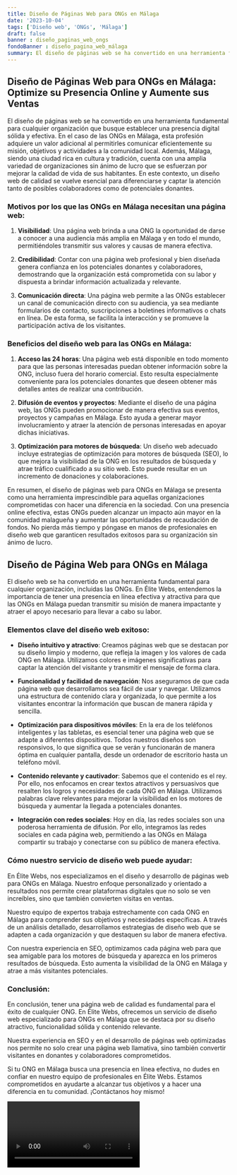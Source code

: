 ```yaml
---
title: Diseño de Páginas Web para ONGs en Málaga
date: '2023-10-04'
tags: ['Diseño web', 'ONGs', 'Málaga']
draft: false
banner : diseño_paginas_web_ongs
fondoBanner : diseño_pagina_web_málaga
summary: El diseño de páginas web se ha convertido en una herramienta fundamental para cualquier organización que busque establecer una presencia digital sólida y efectiva. En el caso de las ONGs en Málaga, esta profesión adquiere un valor adicional al permitirles comunicar eficientemente su misión, objetivos y actividades a la comunidad local. Además, Málaga, siendo una ciudad rica en cultura y tradición, cuenta con una amplia variedad de organizaciones sin ánimo de lucro que se esfuerzan por mejorar la calidad de vida de sus habitantes. En este contexto, un diseño web de calidad se vuelve esencial para diferenciarse y captar la atención tanto de posibles colaboradores como de potenciales donantes.
---
```


## Diseño de Páginas Web para ONGs en Málaga: Optimize su Presencia Online y Aumente sus Ventas

El diseño de páginas web se ha convertido en una herramienta fundamental para cualquier organización que busque establecer una presencia digital sólida y efectiva. En el caso de las ONGs en Málaga, esta profesión adquiere un valor adicional al permitirles comunicar eficientemente su misión, objetivos y actividades a la comunidad local. Además, Málaga, siendo una ciudad rica en cultura y tradición, cuenta con una amplia variedad de organizaciones sin ánimo de lucro que se esfuerzan por mejorar la calidad de vida de sus habitantes. En este contexto, un diseño web de calidad se vuelve esencial para diferenciarse y captar la atención tanto de posibles colaboradores como de potenciales donantes.

### Motivos por los que las ONGs en Málaga necesitan una página web:

1. **Visibilidad**: Una página web brinda a una ONG la oportunidad de darse a conocer a una audiencia más amplia en Málaga y en todo el mundo, permitiéndoles transmitir sus valores y causas de manera efectiva.

2. **Credibilidad**: Contar con una página web profesional y bien diseñada genera confianza en los potenciales donantes y colaboradores, demostrando que la organización está comprometida con su labor y dispuesta a brindar información actualizada y relevante.

3. **Comunicación directa**: Una página web permite a las ONGs establecer un canal de comunicación directo con su audiencia, ya sea mediante formularios de contacto, suscripciones a boletines informativos o chats en línea. De esta forma, se facilita la interacción y se promueve la participación activa de los visitantes.

### Beneficios del diseño web para las ONGs en Málaga:

1. **Acceso las 24 horas**: Una página web está disponible en todo momento para que las personas interesadas puedan obtener información sobre la ONG, incluso fuera del horario comercial. Esto resulta especialmente conveniente para los potenciales donantes que deseen obtener más detalles antes de realizar una contribución.

2. **Difusión de eventos y proyectos**: Mediante el diseño de una página web, las ONGs pueden promocionar de manera efectiva sus eventos, proyectos y campañas en Málaga. Esto ayuda a generar mayor involucramiento y atraer la atención de personas interesadas en apoyar dichas iniciativas.

3. **Optimización para motores de búsqueda**: Un diseño web adecuado incluye estrategias de optimización para motores de búsqueda (SEO), lo que mejora la visibilidad de la ONG en los resultados de búsqueda y atrae tráfico cualificado a su sitio web. Esto puede resultar en un incremento de donaciones y colaboraciones.

En resumen, el diseño de páginas web para ONGs en Málaga se presenta como una herramienta imprescindible para aquellas organizaciones comprometidas con hacer una diferencia en la sociedad. Con una presencia online efectiva, estas ONGs pueden alcanzar un impacto aún mayor en la comunidad malagueña y aumentar las oportunidades de recaudación de fondos. No pierda más tiempo y póngase en manos de profesionales en diseño web que garanticen resultados exitosos para su organización sin ánimo de lucro.

<GifSeo />

<Cta />

## Diseño de Página Web para ONGs en Málaga

El diseño web se ha convertido en una herramienta fundamental para cualquier organización, incluidas las ONGs. En Élite Webs, entendemos la importancia de tener una presencia en línea efectiva y atractiva para que las ONGs en Málaga puedan transmitir su misión de manera impactante y atraer el apoyo necesario para llevar a cabo su labor.

### Elementos clave del diseño web exitoso:

- **Diseño intuitivo y atractivo**: Creamos páginas web que se destacan por su diseño limpio y moderno, que refleja la imagen y los valores de cada ONG en Málaga. Utilizamos colores e imágenes significativas para captar la atención del visitante y transmitir el mensaje de forma clara.

- **Funcionalidad y facilidad de navegación**: Nos aseguramos de que cada página web que desarrollamos sea fácil de usar y navegar. Utilizamos una estructura de contenido clara y organizada, lo que permite a los visitantes encontrar la información que buscan de manera rápida y sencilla.

- **Optimización para dispositivos móviles**: En la era de los teléfonos inteligentes y las tabletas, es esencial tener una página web que se adapte a diferentes dispositivos. Todos nuestros diseños son responsivos, lo que significa que se verán y funcionarán de manera óptima en cualquier pantalla, desde un ordenador de escritorio hasta un teléfono móvil.

- **Contenido relevante y cautivador**: Sabemos que el contenido es el rey. Por ello, nos enfocamos en crear textos atractivos y persuasivos que resalten los logros y necesidades de cada ONG en Málaga. Utilizamos palabras clave relevantes para mejorar la visibilidad en los motores de búsqueda y aumentar la llegada a potenciales donantes.

- **Integración con redes sociales**: Hoy en día, las redes sociales son una poderosa herramienta de difusión. Por ello, integramos las redes sociales en cada página web, permitiendo a las ONGs en Málaga compartir su trabajo y conectarse con su público de manera efectiva.

### Cómo nuestro servicio de diseño web puede ayudar:

En Élite Webs, nos especializamos en el diseño y desarrollo de páginas web para ONGs en Málaga. Nuestro enfoque personalizado y orientado a resultados nos permite crear plataformas digitales que no solo se ven increíbles, sino que también convierten visitas en ventas.

Nuestro equipo de expertos trabaja estrechamente con cada ONG en Málaga para comprender sus objetivos y necesidades específicas. A través de un análisis detallado, desarrollamos estrategias de diseño web que se adapten a cada organización y que destaquen su labor de manera efectiva.

Con nuestra experiencia en SEO, optimizamos cada página web para que sea amigable para los motores de búsqueda y aparezca en los primeros resultados de búsqueda. Esto aumenta la visibilidad de la ONG en Málaga y atrae a más visitantes potenciales.

### Conclusión:

En conclusión, tener una página web de calidad es fundamental para el éxito de cualquier ONG. En Élite Webs, ofrecemos un servicio de diseño web especializado para ONGs en Málaga que se destaca por su diseño atractivo, funcionalidad sólida y contenido relevante.

Nuestra experiencia en SEO y en el desarrollo de páginas web optimizadas nos permite no solo crear una página web llamativa, sino también convertir visitantes en donantes y colaboradores comprometidos.

Si tu ONG en Málaga busca una presencia en línea efectiva, no dudes en confiar en nuestro equipo de profesionales en Élite Webs. Estamos comprometidos en ayudarte a alcanzar tus objetivos y a hacer una diferencia en tu comunidad. ¡Contáctanos hoy mismo!

<Video />

<CtaBot job='ONGs' city='Málaga'/>

<Gmaps query='Málaga+españa+maps' />